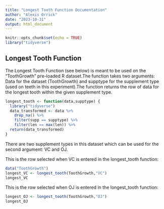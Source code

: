 ```yaml
---
title: "Longest Tooth Function Documentation"
author: "Alexis Orrick"
date: "2023-10-31"
output: html_document
---
```


```r
knitr::opts_chunk$set(echo = TRUE)
library("tidyverse")
```

## Longest Tooth Function

The Longest Tooth Function (see below) is meant to be used on the "ToothGrowth" pre-loaded R dataset.The function takes two arguments: Data for the dataset (ToothGrowth) and supptype for the supplement type (used on teeth in this experiment).The function returns the row of data for the longest tooth within the given supplement type.

```r
longest_tooth <- function(data,supptype) {
  library("tidyverse")
  data_transformed <- data %>%
    drop_na() %>%
    filter(supp == supptype) %>%
    filter(len == max(len)) %>%
  return(data_transformed)
}
```

There are two supplement types in this dataset which can be used for the second argument: VC and OJ.

This is the row selected when VC is entered in the longest_tooth function:

```r
data("ToothGrowth")
longest_VC <- longest_tooth(ToothGrowth,"VC")
longest_VC
```
This is the row selected when OJ is entered in the longest_tooth function:

```r
longest_OJ <- longest_tooth(ToothGrowth,"OJ")
longest_OJ
```